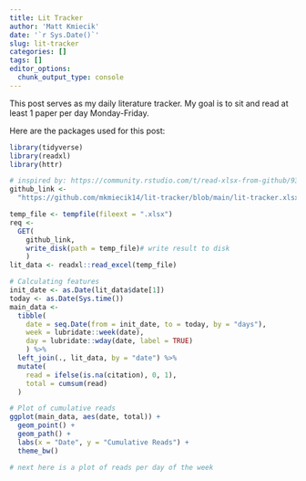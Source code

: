 ```yaml
---
title: Lit Tracker
author: 'Matt Kmiecik'
date: '`r Sys.Date()`'
slug: lit-tracker
categories: []
tags: []
editor_options: 
  chunk_output_type: console
---
```


This post serves as my daily literature tracker. My goal is to sit and read at least 1 paper per day Monday-Friday. 

Here are the packages used for this post:

```r
library(tidyverse)
library(readxl)
library(httr)
```

```r
# inspired by: https://community.rstudio.com/t/read-xlsx-from-github/9386/3
github_link <- 
  "https://github.com/mkmiecik14/lit-tracker/blob/main/lit-tracker.xlsx?raw=true"

temp_file <- tempfile(fileext = ".xlsx")
req <- 
  GET(
    github_link, 
    write_disk(path = temp_file)# write result to disk
    )
lit_data <- readxl::read_excel(temp_file)
```

```r
# Calculating features
init_date <- as.Date(lit_data$date[1])
today <- as.Date(Sys.time())
main_data <- 
  tibble(
    date = seq.Date(from = init_date, to = today, by = "days"),
    week = lubridate::week(date),
    day = lubridate::wday(date, label = TRUE)
    ) %>%
  left_join(., lit_data, by = "date") %>%
  mutate(
    read = ifelse(is.na(citation), 0, 1),
    total = cumsum(read)
  )
```

```r
# Plot of cumulative reads
ggplot(main_data, aes(date, total)) +
  geom_point() +
  geom_path() +
  labs(x = "Date", y = "Cumulative Reads") +
  theme_bw()
```

```r
# next here is a plot of reads per day of the week
```
